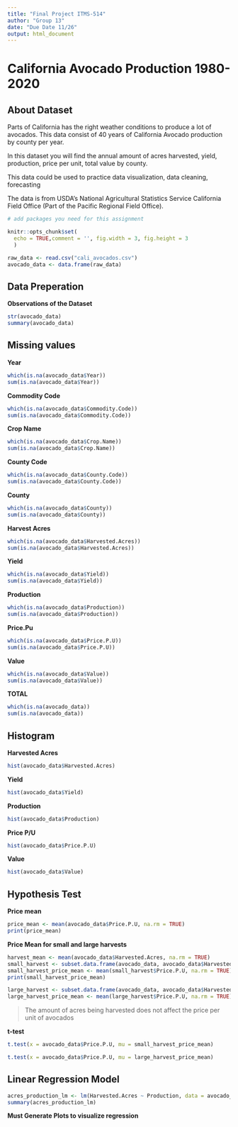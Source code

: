 ```yaml
---
title: "Final Project ITMS-514"
author: "Group 13"
date: "Due Date 11/26"
output: html_document
---
```


# California Avocado Production 1980-2020

## About Dataset
Parts of California has the right weather conditions to produce a lot of avocados. This data consist of 40 years of California Avocado production by county per year.

In this dataset you will find the annual amount of acres harvested, yield, production, price per unit, total value by county.

This data could be used to practice data visualization, data cleaning, forecasting

The data is from USDA's National Agricultural Statistics Service California Field Office (Part of the Pacific Regional Field Office).

```r
# add packages you need for this assignment
```

```r
knitr::opts_chunk$set(
  echo = TRUE,comment = '', fig.width = 3, fig.height = 3
  )
```

```r
raw_data <- read.csv("cali_avocados.csv")
avocado_data <- data.frame(raw_data)
```



## Data Preperation

**Observations of the Dataset**
```r
str(avocado_data)
summary(avocado_data)
```
 



## Missing values

**Year**
```r
which(is.na(avocado_data$Year))
sum(is.na(avocado_data$Year))
```
**Commodity Code**
```r
which(is.na(avocado_data$Commodity.Code))
sum(is.na(avocado_data$Commodity.Code))
```
**Crop Name**
```r
which(is.na(avocado_data$Crop.Name))
sum(is.na(avocado_data$Crop.Name))
```
**County Code**
```r
which(is.na(avocado_data$County.Code))
sum(is.na(avocado_data$County.Code))
```
**County**
```r
which(is.na(avocado_data$County))
sum(is.na(avocado_data$County))
```
**Harvest Acres**
```r
which(is.na(avocado_data$Harvested.Acres))
sum(is.na(avocado_data$Harvested.Acres))
```
**Yield**
```r
which(is.na(avocado_data$Yield))
sum(is.na(avocado_data$Yield))
```
**Production**
```r
which(is.na(avocado_data$Production))
sum(is.na(avocado_data$Production))
```
**Price.Pu**
```r
which(is.na(avocado_data$Price.P.U))
sum(is.na(avocado_data$Price.P.U))
```
**Value**
```r
which(is.na(avocado_data$Value))
sum(is.na(avocado_data$Value))
```
**TOTAL**
```r
which(is.na(avocado_data))
sum(is.na(avocado_data))
```




## Histogram

**Harvested Acres**
```r
hist(avocado_data$Harvested.Acres)
```

**Yield**
```r
hist(avocado_data$Yield)
```
**Production**
```r
hist(avocado_data$Production)
```
**Price P/U**
```r
hist(avocado_data$Price.P.U)
```
**Value**
```r
hist(avocado_data$Value)
```



## Hypothesis Test

**Price mean**
```r
price_mean <- mean(avocado_data$Price.P.U, na.rm = TRUE)
print(price_mean)
```
**Price Mean for small and large harvests**
```r
harvest_mean <- mean(avocado_data$Harvested.Acres, na.rm = TRUE)
small_harvest <- subset.data.frame(avocado_data, avocado_data$Harvested.Acres < harvest_mean)
small_harvest_price_mean <- mean(small_harvest$Price.P.U, na.rm = TRUE)
print(small_harvest_price_mean)

large_harvest <- subset.data.frame(avocado_data, avocado_data$Harvested.Acres > harvest_mean)
large_harvest_price_mean <- mean(large_harvest$Price.P.U, na.rm = TRUE)
```

> The amount of acres being harvested does not affect the price per unit of avocados 

**t-test**
```r
t.test(x = avocado_data$Price.P.U, mu = small_harvest_price_mean)

t.test(x = avocado_data$Price.P.U, mu = large_harvest_price_mean)
```





## Linear Regression Model

```r
acres_production_lm <- lm(Harvested.Acres ~ Production, data = avocado_data)
summary(acres_production_lm)
```
**Must Generate Plots to visualize regression**
